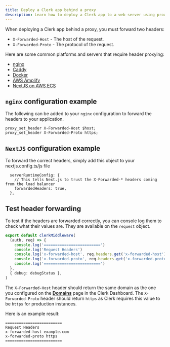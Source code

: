 ```yaml
---
title: Deploy a Clerk app behind a proxy
description: Learn how to deploy a Clerk app to a web server using proxies and reverse proxies like nginx or Caddy, or using Docker.
---
```


When deploying a Clerk app behind a proxy, you must forward two headers:

- `X-Forwarded-Host` - The host of the request.
- `X-Forwarded-Proto` - The protocol of the request.

Here are some common platforms and servers that require header proxying:

- [nginx](https://nginx.org/en/)
- [Caddy](https://caddyserver.com/)
- [Docker](https://www.docker.com/)
- [AWS Amplify](https://amplify.com/)
- [NextJS on AWS ECS](https://aws.com)

## `nginx` configuration example

The following can be added to your `nginx` configuration to forward the headers to your application.

```nginx
proxy_set_header X-Forwarded-Host $host;
proxy_set_header X-Forwarded-Proto https;
```

## `NextJS` configuration example

To forward the correct headers, simply add this object to your nextjs.config.ts/js file
```
  serverRuntimeConfig: {
    // This tells Next.js to trust the X-Forwarded-* headers coming from the load balancer
    forwardedHeaders: true,
  },
```

## Test header forwarding

To test if the headers are forwarded correctly, you can console log them to check what their values are. They are available on the `request` object.

```ts {{ filename: 'middleware.ts' }}
export default clerkMiddleware(
  (auth, req) => {
    console.log('=========================')
    console.log('Request Headers')
    console.log('x-forwarded-host', req.headers.get('x-forwarded-host'))
    console.log('x-forwarded-proto', req.headers.get('x-forwarded-proto'))
    console.log('=========================')
  },
  { debug: debugStatus },
)
```

The `X-Forwarded-Host` header should return the same domain as the one you configured on the [**Domains**](https://dashboard.clerk.com/last-active?path=domains) page in the Clerk Dashboard. The `X-Forwarded-Proto` header should return `https` as Clerk requires this value to be `https` for production instances.

Here is an example result:

```log
=========================
Request Headers
x-forwarded-host example.com
x-forwarded-proto https
=========================
```
